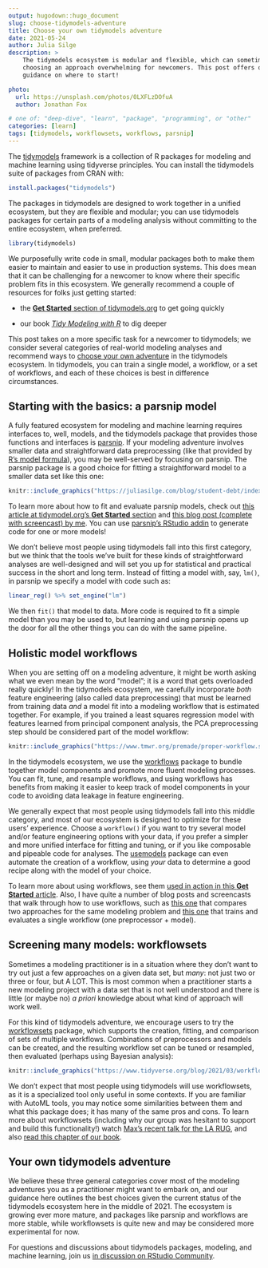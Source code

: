 ```yaml
---
output: hugodown::hugo_document
slug: choose-tidymodels-adventure
title: Choose your own tidymodels adventure
date: 2021-05-24
author: Julia Silge
description: >
    The tidymodels ecosystem is modular and flexible, which can sometimes make
    choosing an approach overwhelming for newcomers. This post offers opinionated 
    guidance on where to start!

photo:
  url: https://unsplash.com/photos/0LXFLzDOfuA
  author: Jonathan Fox

# one of: "deep-dive", "learn", "package", "programming", or "other"
categories: [learn] 
tags: [tidymodels, workflowsets, workflows, parsnip]
---
```


The [tidymodels](https://www.tidymodels.org/) framework is a collection of R packages for modeling and machine learning using tidyverse principles. You can install the tidymodels suite of packages from CRAN with:

```r
install.packages("tidymodels")
```

The packages in tidymodels are designed to work together in a unified ecosystem, but they are flexible and modular; you can use tidymodels packages for certain parts of a modeling analysis without committing to the entire ecosystem, when preferred.

```r
library(tidymodels)
```

We purposefully write code in small, modular packages both to make them easier to maintain and easier to use in production systems. This does mean that it can be challenging for a newcomer to know where their specific problem fits in this ecosystem. We generally recommend a couple of resources for folks just getting started:

- the [**Get Started** section of tidymodels.org](https://www.tidymodels.org/start/) to get going quickly

- our book [*Tidy Modeling with R*](https://www.tmwr.org/) to dig deeper

This post takes on a more specific task for a newcomer to tidymodels; we consider several categories of real-world modeling analyses and recommend ways to [choose your own adventure](https://en.wikipedia.org/wiki/Choose_Your_Own_Adventure) in the tidymodels ecosystem. In tidymodels, you can train a single model, a workflow, or a set of workflows, and each of these choices is best in difference circumstances.

## Starting with the basics: a **parsnip** model

A fully featured ecosystem for modeling and machine learning requires interfaces to, well, models, and the tidymodels package that provides those functions and interfaces is [parsnip](https://parsnip.tidymodels.org/). If your modeling adventure involves smaller data and straightforward data preprocessing (like that provided by [R's model formula](https://www.tmwr.org/base-r.html#formula)), you may be well-served by focusing on parsnip. The parsnip package is a good choice for fitting a straightforward model to a smaller data set like this one:

```r
knitr::include_graphics("https://juliasilge.com/blog/student-debt/index_files/figure-html/unnamed-chunk-3-1.png")
```

To learn more about how to fit and evaluate parsnip models, check out [this article at tidymodel.org's **Get Started** section](https://www.tidymodels.org/start/models/) and [this blog post (complete with screencast) by me](https://juliasilge.com/blog/student-debt/). You can use [parsnip's RStudio addin](https://www.tidyverse.org/blog/2021/03/tidymodels-2021-q1/#choose-parsnip-models-with-an-rstudio-addin) to generate code for one or more models!

We don't believe most people using tidymodels fall into this first category, but we think that the tools we've built for these kinds of straightforward analyses are well-designed and will set you up for statistical and practical success in the short and long term. Instead of fitting a model with, say, `lm()`, in parsnip we specify a model with code such as:

```r
linear_reg() %>% set_engine("lm")
```

We then `fit()` that model to data. More code is required to fit a simple model than you may be used to, but learning and using parsnip opens up the door for all the other things you can do with the same pipeline.

## Holistic model **workflows**

When you are setting off on a modeling adventure, it might be worth asking what we even mean by the word "model"; it is a word that gets overloaded really quickly! In the tidymodels ecosystem, we carefully incorporate *both* feature engineering (also called data preprocessing) that must be learned from training data *and* a model fit into a modeling workflow that is estimated together. For example, if you trained a least squares regression model with features learned from principal component analysis, the PCA preprocessing step should be considered part of the model workflow:


```r
knitr::include_graphics("https://www.tmwr.org/premade/proper-workflow.svg")
```

In the tidymodels ecosystem, we use the [workflows](https://workflows.tidymodels.org/) package to bundle together model components and promote more fluent modeling processes. You can fit, tune, and resample workflows, and using workflows has benefits from making it easier to keep track of model components in your code to avoiding data leakage in feature engineering.

We generally expect that most people using tidymodels fall into this middle category, and most of our ecosystem is designed to optimize for these users' experience. Choose a `workflow()` if you want to try several model and/or feature engineering options with your data, if you prefer a simpler and more unified interface for fitting and tuning, or if you like composable and pipeable code for analyses. The [usemodels](https://usemodels.tidymodels.org/) package can even automate the creation of a workflow, using _your_ data to determine a good recipe along with the model of your choice.

To learn more about using workflows, see them [used in action in this **Get Started** article](https://www.tidymodels.org/start/case-study/). Also, I have quite a number of blog posts and screencasts that walk through how to use workflows, such as [this one](https://juliasilge.com/blog/palmer-penguins/) that compares two approaches for the same modeling problem and [this one](https://juliasilge.com/blog/water-sources/) that trains and evaluates a single workflow (one preprocessor + model).


## Screening many models: **workflowsets**

Sometimes a modeling practitioner is in a situation where they don't want to try out just a few approaches on a given data set, but *many*: not just two or three or four, but A LOT. This is most common when a practitioner starts a new modeling project with a data set that is not well understood and there is little (or maybe no) _a priori_ knowledge about what kind of approach will work well.

For this kind of tidymodels adventure, we encourage users to try the [workflowsets](https://workflowsets.tidymodels.org/) package, which supports the creation, fitting, and comparison of sets of multiple workflows. Combinations of preprocessors and models can be created, and the resulting workflow set can be tuned or resampled, then evaluated (perhaps using Bayesian analysis):

```r
knitr::include_graphics("https://www.tidyverse.org/blog/2021/03/workflowsets-0-0-1/figure/plot-bayes-1.svg")
```

We don't expect that most people using tidymodels will use workflowsets, as it is a specialized tool only useful in some contexts. If you are familiar with AutoML tools, you may notice some similarities between them and what this package does; it has many of the same pros and cons. To learn more about workflowsets (including why our group was hesitant to support and build this functionality!) watch [Max's recent talk for the LA RUG](https://youtu.be/2OfTEakSFXQ), and also [read this chapter of our book](https://www.tmwr.org/workflow-sets.html).


## Your own tidymodels adventure

We believe these three general categories cover most of the modeling adventures you as a practitioner might want to embark on, and our guidance here outlines the best choices given the current status of the tidymodels ecosystem here in the middle of 2021. The ecosystem is growing ever more mature, and packages like parsnip and workflows are more stable, while workflowsets is quite new and may be considered more experimental for now.

For questions and discussions about tidymodels packages, modeling, and machine learning, join us [in discussion on RStudio Community](https://rstd.io/tidymodels-community).

